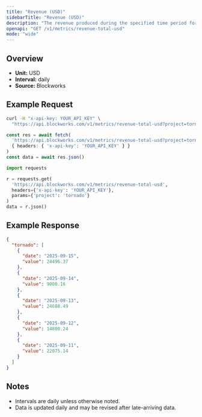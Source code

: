 ```yaml
---
title: "Revenue (USD)"
sidebarTitle: "Revenue (USD)"
description: "The revenue produced during the specified time period for given project."
openapi: "GET /v1/metrics/revenue-total-usd"
mode: "wide"
---
```


## Overview

- **Unit:** USD
- **Interval:** daily
- **Source:** Blockworks

## Example Request

<CodeGroup>

```bash cURL
curl -H "x-api-key: YOUR_API_KEY" \
  "https://api.blockworks.com/v1/metrics/revenue-total-usd?project=tornado"
```

```typescript TypeScript
const res = await fetch(
  'https://api.blockworks.com/v1/metrics/revenue-total-usd?project=tornado',
  { headers: { 'x-api-key': 'YOUR_API_KEY' } }
)
const data = await res.json()
```

```python Python
import requests

r = requests.get(
  'https://api.blockworks.com/v1/metrics/revenue-total-usd',
  headers={'x-api-key': 'YOUR_API_KEY'},
  params={'project': 'tornado'}
)
data = r.json()
```

</CodeGroup>

## Example Response

```json
{
  "tornado": [
    {
      "date": "2025-09-15",
      "value": 24496.37
    },
    {
      "date": "2025-09-14",
      "value": 9000.16
    },
    {
      "date": "2025-09-13",
      "value": 24688.49
    },
    {
      "date": "2025-09-12",
      "value": 14800.24
    },
    {
      "date": "2025-09-11",
      "value": 22075.14
    }
  ]
}
```

## Notes
- Intervals are daily unless otherwise noted.
- Data is updated daily and may be revised after late-arriving data.